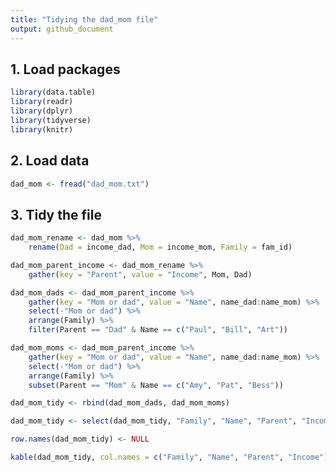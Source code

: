 ```yaml
---
title: "Tidying the dad_mom file"
output: github_document
---
```


## 1. Load packages
```r

library(data.table)
library(readr)
library(dplyr)
library(tidyverse)
library(knitr)

```

## 2. Load data
```r

dad_mom <- fread("dad_mom.txt")

```

## 3. Tidy the file
```r

dad_mom_rename <- dad_mom %>%
    rename(Dad = income_dad, Mom = income_mom, Family = fam_id)

dad_mom_parent_income <- dad_mom_rename %>%
    gather(key = "Parent", value = "Income", Mom, Dad)

dad_mom_dads <- dad_mom_parent_income %>%
    gather(key = "Mom or dad", value = "Name", name_dad:name_mom) %>%
    select(-"Mom or dad") %>%
    arrange(Family) %>%
    filter(Parent == "Dad" & Name == c("Paul", "Bill", "Art")) 

dad_mom_moms <- dad_mom_parent_income %>%
    gather(key = "Mom or dad", value = "Name", name_dad:name_mom) %>%
    select(-"Mom or dad") %>%
    arrange(Family) %>%
    subset(Parent == "Mom" & Name == c("Amy", "Pat", "Bess"))

dad_mom_tidy <- rbind(dad_mom_dads, dad_mom_moms)

dad_mom_tidy <- select(dad_mom_tidy, "Family", "Name", "Parent", "Income")

row.names(dad_mom_tidy) <- NULL

kable(dad_mom_tidy, col.names = c("Family", "Name", "Parent", "Income"), align = "cllc")

```